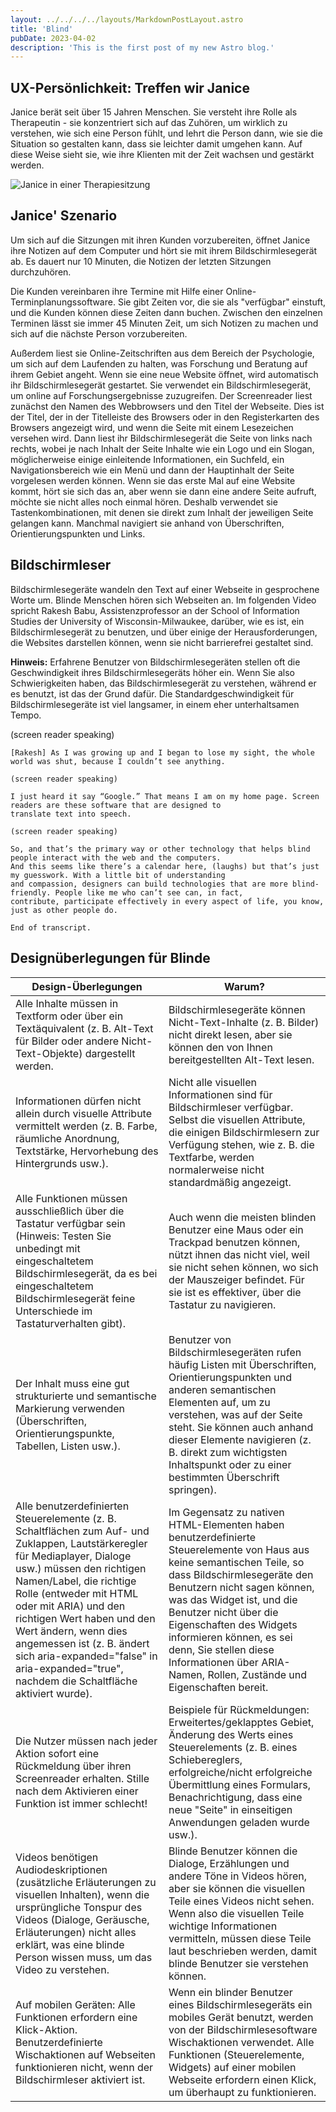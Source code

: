```yaml
---
layout: ../../../../layouts/MarkdownPostLayout.astro
title: 'Blind'
pubDate: 2023-04-02
description: 'This is the first post of my new Astro blog.'
---
```



## UX-Persönlichkeit: Treffen wir Janice

Janice berät seit über 15 Jahren Menschen. Sie versteht ihre Rolle als Therapeutin - sie konzentriert sich auf das Zuhören,
um wirklich zu verstehen, wie sich eine Person fühlt, und lehrt die Person dann, wie sie die Situation so gestalten kann,
dass sie leichter damit umgehen kann. Auf diese Weise sieht sie, wie ihre Klienten mit der Zeit wachsen und gestärkt werden.

![Janice in einer Therapiesitzung](/images/personas/persona-blind-therapist.jpg)

## Janice' Szenario

Um sich auf die Sitzungen mit ihren Kunden vorzubereiten, öffnet Janice ihre Notizen auf dem Computer und hört sie mit ihrem
Bildschirmlesegerät ab. Es dauert nur 10 Minuten, die Notizen der letzten Sitzungen durchzuhören.

Die Kunden vereinbaren ihre Termine mit Hilfe einer Online-Terminplanungssoftware. Sie gibt Zeiten vor, die sie als "verfügbar"
einstuft, und die Kunden können diese Zeiten dann buchen. Zwischen den einzelnen Terminen lässt sie immer 45 Minuten Zeit, um sich
Notizen zu machen und sich auf die nächste Person vorzubereiten.

Außerdem liest sie Online-Zeitschriften aus dem Bereich der Psychologie, um sich auf dem Laufenden zu halten, was Forschung und
Beratung auf ihrem Gebiet angeht. Wenn sie eine neue Website öffnet, wird automatisch ihr Bildschirmlesegerät gestartet. Sie
verwendet ein Bildschirmlesegerät, um online auf Forschungsergebnisse zuzugreifen. Der Screenreader liest zunächst den Namen
des Webbrowsers und den Titel der Webseite. Dies ist der Titel, der in der Titelleiste des Browsers oder in den Registerkarten
des Browsers angezeigt wird, und wenn die Seite mit einem Lesezeichen versehen wird. Dann liest ihr Bildschirmlesegerät die Seite
von links nach rechts, wobei je nach Inhalt der Seite Inhalte wie ein Logo und ein Slogan, möglicherweise einige einleitende
Informationen, ein Suchfeld, ein Navigationsbereich wie ein Menü und dann der Hauptinhalt der Seite vorgelesen werden können.
Wenn sie das erste Mal auf eine Website kommt, hört sie sich das an, aber wenn sie dann eine andere Seite aufruft, möchte sie
nicht alles noch einmal hören. Deshalb verwendet sie Tastenkombinationen, mit denen sie direkt zum Inhalt der jeweiligen Seite
gelangen kann. Manchmal navigiert sie anhand von Überschriften, Orientierungspunkten und Links.

## Bildschirmleser

Bildschirmlesegeräte wandeln den Text auf einer Webseite in gesprochene Worte um. Blinde Menschen hören sich Webseiten an.
Im folgenden Video spricht Rakesh Babu, Assistenzprofessor an der School of Information Studies der University of
Wisconsin-Milwaukee, darüber, wie es ist, ein Bildschirmlesegerät zu benutzen, und über einige der Herausforderungen,
die Websites darstellen können, wenn sie nicht barrierefrei gestaltet sind.

**Hinweis:** Erfahrene Benutzer von Bildschirmlesegeräten stellen oft die Geschwindigkeit ihres Bildschirmlesegeräts höher ein.
Wenn Sie also Schwierigkeiten haben, das Bildschirmlesegerät zu verstehen, während er es benutzt, ist das der Grund dafür.
Die Standardgeschwindigkeit für Bildschirmlesegeräte ist viel langsamer, in einem eher unterhaltsamen Tempo.

<YouTube id="qL4shFJHOvc" />

<Accordion>
  <AccordionItem header="Video-Abschrift">
    (screen reader speaking)

    [Rakesh] As I was growing up and I began to lose my sight, the whole world was shut, because I couldn’t see anything.

    (screen reader speaking)

    I just heard it say “Google.” That means I am on my home page. Screen readers are these software that are designed to
    translate text into speech.

    (screen reader speaking)

    So, and that’s the primary way or other technology that helps blind people interact with the web and the computers.
    And this seems like there’s a calendar here, (laughs) but that’s just my guesswork. With a little bit of understanding
    and compassion, designers can build technologies that are more blind-friendly. People like me who can’t see can, in fact,
    contribute, participate effectively in every aspect of life, you know, just as other people do.

    End of transcript.

  </AccordionItem>
</Accordion>

## Designüberlegungen für Blinde

<table>
  <thead>
    <tr>
      <th>Design-Überlegungen</th>
      <th>Warum?</th>
    </tr>
  </thead>
  <tbody>
    <tr>
      <td data-label="Design-Überlegungen">
        Alle Inhalte müssen in Textform oder über ein Textäquivalent (z. B. Alt-Text für Bilder oder andere
        Nicht-Text-Objekte) dargestellt werden.
      </td>
      <td data-label="Warum?">
        Bildschirmlesegeräte können Nicht-Text-Inhalte (z. B. Bilder) nicht direkt lesen, aber sie können den von Ihnen
        bereitgestellten Alt-Text lesen.
      </td>
    </tr>
    <tr>
      <td data-label="Design-Überlegungen">
        Informationen dürfen nicht allein durch visuelle Attribute vermittelt werden (z. B. Farbe, räumliche Anordnung,
        Textstärke, Hervorhebung des Hintergrunds usw.).
      </td>
      <td data-label="Warum?">
        Nicht alle visuellen Informationen sind für Bildschirmleser verfügbar. Selbst die visuellen Attribute, die
        einigen Bildschirmlesern zur Verfügung stehen, wie z. B. die Textfarbe, werden normalerweise nicht standardmäßig
        angezeigt.
      </td>
    </tr>
    <tr>
      <td data-label="Design-Überlegungen">
        Alle Funktionen müssen ausschließlich über die Tastatur verfügbar sein (Hinweis: Testen Sie unbedingt mit
        eingeschaltetem Bildschirmlesegerät, da es bei eingeschaltetem Bildschirmlesegerät feine Unterschiede im
        Tastaturverhalten gibt).
      </td>
      <td data-label="Warum?">
        Auch wenn die meisten blinden Benutzer eine Maus oder ein Trackpad benutzen können, nützt ihnen das nicht viel,
        weil sie nicht sehen können, wo sich der Mauszeiger befindet. Für sie ist es effektiver, über die Tastatur zu
        navigieren.
      </td>
    </tr>
    <tr>
      <td data-label="Design-Überlegungen">
        Der Inhalt muss eine gut strukturierte und semantische Markierung verwenden (Überschriften, Orientierungspunkte,
        Tabellen, Listen usw.).
      </td>
      <td data-label="Warum?">
        Benutzer von Bildschirmlesegeräten rufen häufig Listen mit Überschriften, Orientierungspunkten und anderen
        semantischen Elementen auf, um zu verstehen, was auf der Seite steht. Sie können auch anhand dieser Elemente
        navigieren (z. B. direkt zum wichtigsten Inhaltspunkt oder zu einer bestimmten Überschrift springen).
      </td>
    </tr>
    <tr>
      <td data-label="Design-Überlegungen">
        Alle benutzerdefinierten Steuerelemente (z. B. Schaltflächen zum Auf- und Zuklappen, Lautstärkeregler für
        Mediaplayer, Dialoge usw.) müssen den richtigen Namen/Label, die richtige Rolle (entweder mit HTML oder mit
        ARIA) und den richtigen Wert haben und den Wert ändern, wenn dies angemessen ist (z. B. ändert sich
        aria-expanded="false" in aria-expanded="true", nachdem die Schaltfläche aktiviert wurde).
      </td>
      <td data-label="Warum?">
        Im Gegensatz zu nativen HTML-Elementen haben benutzerdefinierte Steuerelemente von Haus aus keine semantischen
        Teile, so dass Bildschirmlesegeräte den Benutzern nicht sagen können, was das Widget ist, und die Benutzer nicht
        über die Eigenschaften des Widgets informieren können, es sei denn, Sie stellen diese Informationen über
        ARIA-Namen, Rollen, Zustände und Eigenschaften bereit.
      </td>
    </tr>
    <tr>
      <td data-label="Design-Überlegungen">
        Die Nutzer müssen nach jeder Aktion sofort eine Rückmeldung über ihren Screenreader erhalten. Stille nach dem
        Aktivieren einer Funktion ist immer schlecht!
      </td>
      <td data-label="Warum?">
        Beispiele für Rückmeldungen: Erweitertes/geklapptes Gebiet, Änderung des Werts eines Steuerelements (z. B. eines
        Schiebereglers, erfolgreiche/nicht erfolgreiche Übermittlung eines Formulars, Benachrichtigung, dass eine neue
        "Seite" in einseitigen Anwendungen geladen wurde usw.).
      </td>
    </tr>
    <tr>
      <td data-label="Design-Überlegungen">
        Videos benötigen Audiodeskriptionen (zusätzliche Erläuterungen zu visuellen Inhalten), wenn die ursprüngliche
        Tonspur des Videos (Dialoge, Geräusche, Erläuterungen) nicht alles erklärt, was eine blinde Person wissen muss,
        um das Video zu verstehen.
      </td>
      <td data-label="Warum?">
        Blinde Benutzer können die Dialoge, Erzählungen und andere Töne in Videos hören, aber sie können die visuellen
        Teile eines Videos nicht sehen. Wenn also die visuellen Teile wichtige Informationen vermitteln, müssen diese
        Teile laut beschrieben werden, damit blinde Benutzer sie verstehen können.
      </td>
    </tr>
    <tr>
      <td data-label="Design-Überlegungen">
        Auf mobilen Geräten: Alle Funktionen erfordern eine Klick-Aktion. Benutzerdefinierte Wischaktionen auf Webseiten
        funktionieren nicht, wenn der Bildschirmleser aktiviert ist.
      </td>
      <td data-label="Warum?">
        Wenn ein blinder Benutzer eines Bildschirmlesegeräts ein mobiles Gerät benutzt, werden von der
        Bildschirmlesesoftware Wischaktionen verwendet. Alle Funktionen (Steuerelemente, Widgets) auf einer mobilen
        Webseite erfordern einen Klick, um überhaupt zu funktionieren.
      </td>
    </tr>
  </tbody>
</table>
